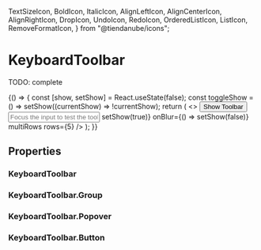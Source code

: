 
  TextSizeIcon,
  BoldIcon,
  ItalicIcon,
  AlignLeftIcon,
  AlignCenterIcon,
  AlignRightIcon,
  DropIcon,
  UndoIcon,
  RedoIcon,
  OrderedListIcon,
  ListIcon,
  RemoveFormatIcon,
} from "@tiendanube/icons";


<Meta title="Patterns/KeyboardToolbar" component={KeyboardToolbar} />

# KeyboardToolbar

TODO: complete

<Preview>
  <Story name="default" parameters={{ decorators: [withKnobs, withA11y] }}>
    {() => {
      const [show, setShow] = React.useState(false);
      const toggleShow = () => setShow((currentShow) => !currentShow);
      return (
        <>
          <Button onClick={toggleShow}>Show Toolbar</Button>
          <Input
            name="test-input"
            placeholder="Focus the input to test the toolbar"
            label="HTML Editor"
            onFocus={() => setShow(true)}
            onBlur={() => setShow(false)}
            multiRows
            rows={5}
          />
          <KeyboardToolbar show={show}>
            <KeyboardToolbar.Group>
              <KeyboardToolbar.Popover
                icon={TextSizeIcon}
                onClick={action("onclick")}
                label="aria label"
                column
              >
                <KeyboardToolbar.Button
                  onClick={action("onclick")}
                  label="Heading"
                />
                <KeyboardToolbar.Button
                  onClick={action("onclick")}
                  label="Title"
                  disabled
                />
                <KeyboardToolbar.Button
                  onClick={action("onclick")}
                  label="Subtitle"
                />
                <KeyboardToolbar.Button
                  onClick={action("onclick")}
                  label="Normal"
                  active
                />
              </KeyboardToolbar.Popover>
              <KeyboardToolbar.Button
                icon={BoldIcon}
                onClick={action("onclick")}
                label="aria label"
                active
              />
              <KeyboardToolbar.Button
                icon={ItalicIcon}
                onClick={action("onclick")}
                label="aria label"
                active
              />
              <KeyboardToolbar.Button
                icon={DropIcon}
                onClick={action("onclick")}
                label="aria label"
                active
              />
            </KeyboardToolbar.Group>
            <KeyboardToolbar.Group>
              <KeyboardToolbar.Popover
                icon={AlignLeftIcon}
                onClick={action("onclick")}
                label="aria label"
              >
                <KeyboardToolbar.Button
                  icon={AlignLeftIcon}
                  onClick={action("onclick")}
                  label="aria label"
                  active
                />
                <KeyboardToolbar.Button
                  icon={AlignCenterIcon}
                  onClick={action("onclick")}
                  label="aria label"
                />
                <KeyboardToolbar.Button
                  icon={AlignRightIcon}
                  onClick={action("onclick")}
                  label="aria label"
                />
              </KeyboardToolbar.Popover>
            </KeyboardToolbar.Group>
            <KeyboardToolbar.Group>
              <KeyboardToolbar.Button
                icon={UndoIcon}
                onClick={action("onclick")}
                label="aria label"
                active
              />
              <KeyboardToolbar.Button
                icon={RedoIcon}
                onClick={action("onclick")}
                label="aria label"
                disabled
              />
              <KeyboardToolbar.Button
                icon={RemoveFormatIcon}
                onClick={action("onclick")}
                label="aria label"
                active
              />
            </KeyboardToolbar.Group>
            <KeyboardToolbar.Group>
              <KeyboardToolbar.Popover
                icon={ListIcon}
                onClick={action("onclick")}
                label="aria label"
              >
                <KeyboardToolbar.Button
                  icon={ListIcon}
                  onClick={action("onclick")}
                  label="aria label"
                />
                <KeyboardToolbar.Button
                  icon={OrderedListIcon}
                  onClick={action("onclick")}
                  label="aria label"
                />
              </KeyboardToolbar.Popover>
            </KeyboardToolbar.Group>
          </KeyboardToolbar>
        </>
      );
    }}
  </Story>
</Preview>

## Properties

### KeyboardToolbar

<Props of={KeyboardToolbar} />

### KeyboardToolbar.Group

<Props of={KeyboardToolbar.Group} />

### KeyboardToolbar.Popover

<Props of={KeyboardToolbar.Popover} />

### KeyboardToolbar.Button

<Props of={KeyboardToolbar.Button} />
